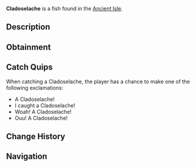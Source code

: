 {{FishInfobox
|image          = Cladoselache.png
|rarity         = Common
|sea            = First Sea
|location       = [[Ancient Isle]]
|sublocation    = Freshwater
|sources        = Fishing Rod
|radar_location = 
|xp             = 95
|weather        = 
|time           = Day
|season         = 
|bait           = Worm
|base_weight    = 24
|base_value     = 90
|weight_range   = 6
|base_chance    = 87
|base_resil     = 70
}}
'''Cladoselache''' is a {{Rarity|Common}} fish found in the [[Ancient Isle]].

== Description ==
{{Description|Cladoselache is a sleek, agile predator from the Devonian era, hunting fish and cephalopods.|Bestiary Entry}}

== Obtainment ==
{{Description|Can be found in freshwater in the Ancient Isle.|Bestiary Hint}}
{{Fish Availability|
Ancient Isle/Freshwater Pond
Ancient Isle/Waterfall
|top_rods      = 
Free Spirit Rod\383002.91\27627.1;
Frog Rod\376687.19\54846.48;
Leviathan's Fang Rod\375958.82\0;
Wildflower Rod\375577.64\59220.68;
Firefly Rod\373899.12\59320.56;
Adventurer's Rod\364154.36\56261.25;
Nocturnal Rod\169379.1\149441.86;
Trident Rod\371543.57\22156.87;
No-Life Rod\349779.31\36121.86;
Challenger's Rod\322282.89\28599.74;
Blazebringer Rod\321376.03\32007.13;
Zeus Rod\316509.82\31795.2;
Verdant Shear Rod\314514.49\30956.79;
Depthseeker Rod\313291.45\28741.26;
Avalanche Rod\308583.88\26253.99;
Seraphic Rod\308250.39\31222.19;
Rod Of The Forgotten Fang\305172.4\28512.82;
Rod Of The Depths\304769.02\25901.17;
Astralhook Rod\304327.76\0;
Volcanic Rod\303950.21\28827.56;
Ethereal Prism Rod\297267.86\0;
Rod Of The Exalted One\294997.02\0;
Steady Rod\163311.77\14359.57
|recommended   = Trident Rod
}}

== Catch Quips ==
When catching a Cladoselache, the player has a chance to make one of the following exclamations:
* A Cladoselache!
* I caught a Cladoselache!
* Woah! A Cladoselache!
* Ouu! A Cladoselache!

== Change History ==
{{Change History|{{subst:Current Version}}}}

== Navigation ==
{{Fish Navbox|Ancient Isle}}
